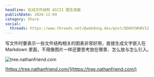 ```yaml
---
headline: 在线文件结构 ASCII 图生成器
publishDate: 2024-12-04
category: Share
social:
  threads: https://www.threads.net/@webdong.dev/post/DDHVtWhBV12
---
```


写文件时要表示一些文件结构相关的图表非常好用，直接生成文字嵌入在 Markdown 里面，不用像图片一样还要思考放在哪里、怎么放与怎么引入。

![tree.nathanfriend.com](nathanfriend-tree.png)

[https://tree.nathanfriend.com/](https://tree.nathanfriend.com/)

